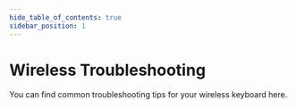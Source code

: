 ```yaml
---
hide_table_of_contents: true
sidebar_position: 1
---
```


# Wireless Troubleshooting

You can find common troubleshooting tips for your wireless keyboard here.


<DocCardList />

